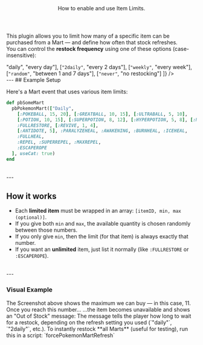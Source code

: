 <Header title="Item Limits">
  How to enable and use Item Limits.
</Header>

This plugin allows you to limit how many of a specific item can be purchased from a Mart — and define how often that stock refreshes.
<br/>
You can control the **restock frequency** using one of these options (case-insensitive):
<br/>
<Table
  headers={["Setting", "Time"]}
  rows={[
    [<code>"daily"</code>, "every day"],
    [<code>"2daily"</code>, "every 2 days"],
    [<code>"weekly"</code>, "every week"],
    [<code>"random"</code>, "between 1 and 7 days"],
    [<code>"never"</code>, "no restocking"]
  ]}
/>

<br/>
---
## Example Setup 

Here's a Mart event that uses various item limits:

```ruby
def pbSomeMart
  pbPokemonMart(["Daily",
    [:POKEBALL, 15, 20], [:GREATBALL, 10, 15], [:ULTRABALL, 5, 10],
    [:POTION, 10, 15], [:SUPERPOTION, 8, 12], [:HYPERPOTION, 5, 8], [:MAXPOTION, 2, 5],
    :FULLRESTORE, [:REVIVE, 1, 4],
    [:ANTIDOTE, 5], :PARALYZEHEAL, :AWAKENING, :BURNHEAL, :ICEHEAL,
    :FULLHEAL,
    :REPEL, :SUPERREPEL, :MAXREPEL,
    :ESCAPEROPE
  ], useCat: true)
end
```
<br/>
---

## How it works

- Each **limited item** must be wrapped in an array: `[itemID, min, max (optional)]`.
- If you give both `min` and `max`, the available quantity is chosen randomly between those numbers.
- If you only give `min`, then the limit (for that item) is always exactly that number.
- If you want an **unlimited** item, just list it normally (like `:FULLRESTORE` or `:ESCAPEROPE`).
<br/>
---

### Visual Example

<ImageWithCaption src="/images/documentation/poke-market/Item Limit Max Buyable.png" caption="Item Limit Max Buyable" align="left"/>
The Screenshot above shows the maximum we can buy — in this case, 11.
<br/>Once you reach this number...
<ImageWithCaption src="/images/documentation/poke-market/Item Limit Out of Stock.png" caption="Item Limit Out of Stock" align="left"/>
...the item becomes unavailable and shows an "Out of Stock" message:
<ImageWithCaption src="/images/documentation/poke-market/Item Limit Out of Stock Message.png" caption="Item Limit Out of Stock Message" align="left"/>
The message tells the player how long to wait for a restock, depending on the refresh setting you used (`"daily"`, `"2daily"`, etc.).

<Callout type="hint">
  To instantly restock **all Marts** (useful for testing), run this in a script: `forcePokemonMartRefresh`
</Callout>